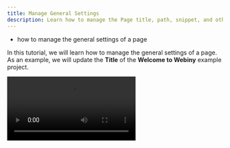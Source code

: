 ```yaml
---
title: Manage General Settings
description: Learn how to manage the Page title, path, snippet, and other general page settings.
---
```



<Alert type="success" title="WHAT YOU'LL LEARN">

- how to manage the general settings of a page

</Alert> 

In this tutorial, we will learn how to manage the general settings of a page. As an example, we will update the **Title** of the **Welcome to Webiny** example project.

<Video src={createContent} controls={true}/>

## General Settings
- **Title** : The page title.
- **Path** : The path for accessing the page.
- **Snippet** : The meta description of the page.
- **Layout** : The structure of the page.
- **Tags** : For filtering pages.
- **Page Image** : The meta image of the page. 

## Manage General Settings
1. From the **Side Menu**, Click **Page Builder** > **Pages**.  
2. Select **Welcome to Webiny** page.
3. In the page preview, Click the **EDIT CONTENT MODEL** icon (✏️).

   ✔️ The page editor opens. 
4. Click the **Settings** icon (⚙️).

   ✔️ The Page Settings screen opens.
5. In the **Title** textbox, update the **Welcome to Webiny** text to **Welcome**.

   **Note**: Similarly, you can update **Path**, **Snippet**, **Layout**, **Tags**, and **Page Image**.
6. Click **SAVE SETTINGS**.

   ✔️ The page editor opens.
7. Click **PUBLISHE CHANGES**.

   ✔️ The Publish page screen opens.
8. Click **CONFIRM**.